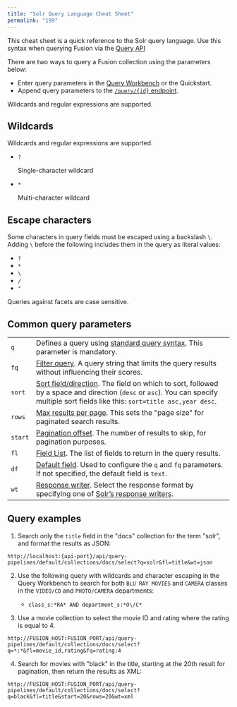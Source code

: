 ```yaml
---
title: "Solr Query Language Cheat Sheet"
permalink: "199"
---
```


This cheat sheet is a quick reference to the Solr query language. Use this syntax when querying Fusion via the [Query API](/fusion-server/4.2/361/query-api#queryid)

There are two ways to query a Fusion collection using the parameters below:

* Enter query parameters in the [Query Workbench](/fusion-server/4.2/167/query-workbench) or the Quickstart.
* Append query parameters to the [`/query/{id}` endpoint](/fusion-server/4.2/361/query-api#queryid).

Wildcards and regular expressions are supported.

## Wildcards

Wildcards and regular expressions are supported.

* `?`

  Single-character wildcard
* `*`

  Multi-character wildcard

## Escape characters

Some characters in query fields must be escaped using a backslash `\`. Adding `\` before the following includes them in the query as literal values:

* `?`
* `*`
* `\`
* `/`
* `"`

<Note>
Queries against facets are case sensitive.
</Note>

## Common query parameters

|  |  |
| --- | --- |
| `q` | Defines a query using [standard query syntax](https://solr.apache.org/guide/8_8/the-standard-query-parser.html#standard-query-parser-parameters). This parameter is mandatory. |
| `fq` | [Filter query](https://solr.apache.org/guide/8_8/common-query-parameters.html#fq-filter-query-parameter). A query string that limits the query results without influencing their scores. |
| `sort` | [Sort field/direction](https://solr.apache.org/guide/8_8/common-query-parameters.html#sort-parameter). The field on which to sort, followed by a space and direction (`desc` or `asc`). You can specify multiple sort fields like this: `sort=title asc,year desc`. |
| `rows` | [Max results per page](https://solr.apache.org/guide/8_8/common-query-parameters.html#rows-parameter). This sets the "page size" for paginated search results. |
| `start` | [Pagination offset](https://solr.apache.org/guide/8_8/common-query-parameters.html#start-parameter). The number of results to skip, for pagination purposes. |
| `fl` | [Field List](https://solr.apache.org/guide/8_8/common-query-parameters.html#fl-field-list-parameter). The list of fields to return in the query results. |
| `df` | [Default field](https://solr.apache.org/guide/8_8/the-standard-query-parser.html#standard-query-parser-parameters). Used to configure the `q` and `fq` parameters. If not specified, the default field is `text`. |
| `wt` | [Response writer](https://solr.apache.org/guide/8_8/common-query-parameters.html#wt-parameter). Select the response format by specifying one of [Solr’s response writers](https://solr.apache.org/guide/8_8/response-writers.html). |

## Query examples

1. Search only the `title` field in the "docs" collection for the term "solr", and format the results as JSON:

```
http://localhost:{api-port}/api/query-pipelines/default/collections/docs/select?q=solr&fl=title&wt=json
```

2. Use the following query with wildcards and character escaping in the Query Workbench to search for both `BLU RAY MOVIES` and `CAMERA` classes in the `VIDEO/CD` and `PHOTO/CAMERA` departments:

   * `class_s:*RA* AND department_s:*O\/C*`

3. Use a movie collection to select the movie ID and rating where the rating is equal to 4.

```
http://FUSION_HOST:FUSION_PORT/api/query-pipelines/default/collections/docs/select?q=*:*&fl=movie_id,rating&fq=rating:4
```

4. Search for movies with "black" in the title, starting at the 20th result for pagination, then return the results as XML:

```
http://FUSION_HOST:FUSION_PORT/api/query-pipelines/default/collections/docs/select?q=black&fl=title&start=20&rows=20&wt=xml
```